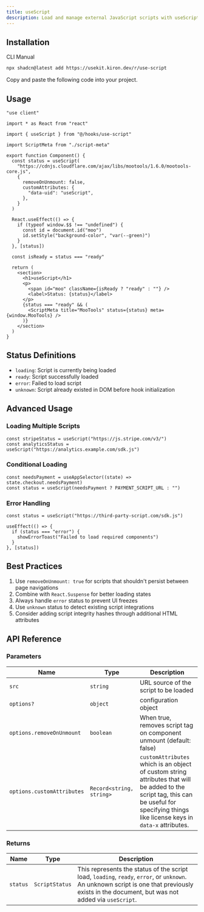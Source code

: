 ```yaml
---
title: useScript
description: Load and manage external JavaScript scripts with useScript.
---
```


<ComponentPreview name="use-script-demo" />

## Installation

<Tabs defaultValue="cli">

<TabsList>
  <TabsTrigger value="cli">CLI</TabsTrigger>
  <TabsTrigger value="manual">Manual</TabsTrigger>
</TabsList>

<TabsContent value="cli">

```bash
npx shadcn@latest add https://usekit.kiron.dev/r/use-script
```

</TabsContent>

<TabsContent value="manual">

<Steps>

<Step>Copy and paste the following code into your project.</Step>

<ComponentSource name="use-script" />

</Steps>

</TabsContent>

</Tabs>

## Usage

```tsx {5, 10-18}
"use client"

import * as React from "react"

import { useScript } from "@/hooks/use-script"

import ScriptMeta from "./script-meta"

export function Component() {
  const status = useScript(
    "https://cdnjs.cloudflare.com/ajax/libs/mootools/1.6.0/mootools-core.js",
    {
      removeOnUnmount: false,
      customAttributes: {
        "data-uid": "useScript",
      },
    }
  )

  React.useEffect(() => {
    if (typeof window.$$ !== "undefined") {
      const id = document.id("moo")
      id.setStyle("background-color", "var(--green)")
    }
  }, [status])

  const isReady = status === "ready"

  return (
    <section>
      <h1>useScript</h1>
      <p>
        <span id="moo" className={isReady ? "ready" : ""} />
        <label>Status: {status}</label>
      </p>
      {status === "ready" && (
        <ScriptMeta title="MooTools" status={status} meta={window.MooTools} />
      )}
    </section>
  )
}
```

## Status Definitions

- `loading`: Script is currently being loaded
- `ready`: Script successfully loaded
- `error`: Failed to load script
- `unknown`: Script already existed in DOM before hook initialization

## Advanced Usage

### Loading Multiple Scripts

```tsx
const stripeStatus = useScript("https://js.stripe.com/v3/")
const analyticsStatus = useScript("https://analytics.example.com/sdk.js")
```

### Conditional Loading

```tsx
const needsPayment = useAppSelector((state) => state.checkout.needsPayment)
const status = useScript(needsPayment ? PAYMENT_SCRIPT_URL : "")
```

### Error Handling

```tsx
const status = useScript("https://third-party-script.com/sdk.js")

useEffect(() => {
  if (status === "error") {
    showErrorToast("Failed to load required components")
  }
}, [status])
```

## Best Practices

1. Use `removeOnUnmount: true` for scripts that shouldn't persist between page navigations
2. Combine with `React.Suspense` for better loading states
3. Always handle `error` status to prevent UI freezes
4. Use `unknown` status to detect existing script integrations
5. Consider adding script integrity hashes through additional HTML attributes

## API Reference

### Parameters

| Name                       | Type                     | Description                                                                                                                                                                                |
| -------------------------- | ------------------------ | ------------------------------------------------------------------------------------------------------------------------------------------------------------------------------------------ |
| `src`                      | `string`                 | URL source of the script to be loaded                                                                                                                                                      |
| `options?`                 | `object`                 | configuration object                                                                                                                                                                       |
| `options.removeOnUnmount`  | `boolean`                | When true, removes script tag on component unmount (default: false)                                                                                                                        |
| `options.customAttributes` | `Record<string, string>` | `customAttributes` which is an object of custom string attributes that will be added to the script tag, this can be useful for specifying things like license keys in `data-x` attributes. |

### Returns

| Name     | Type           | Description                                                                                                                                                                                   |
| -------- | -------------- | --------------------------------------------------------------------------------------------------------------------------------------------------------------------------------------------- |
| `status` | `ScriptStatus` | This represents the status of the script load, `loading`, `ready`, `error`, or `unknown`. An unknown script is one that previously exists in the document, but was not added via `useScript`. |
